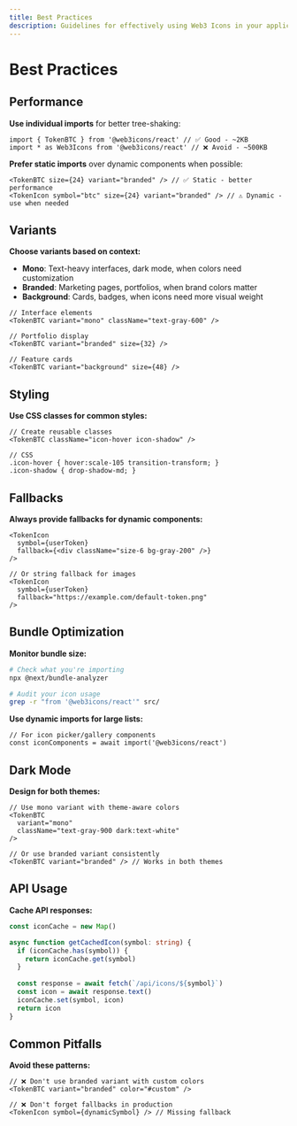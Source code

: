```yaml
---
title: Best Practices
description: Guidelines for effectively using Web3 Icons in your applications
---
```


# Best Practices

## Performance

**Use individual imports** for better tree-shaking:
```tsx
import { TokenBTC } from '@web3icons/react' // ✅ Good - ~2KB
import * as Web3Icons from '@web3icons/react' // ❌ Avoid - ~500KB
```

**Prefer static imports** over dynamic components when possible:
```tsx
<TokenBTC size={24} variant="branded" /> // ✅ Static - better performance
<TokenIcon symbol="btc" size={24} variant="branded" /> // ⚠️ Dynamic - use when needed
```

## Variants

**Choose variants based on context:**

- **Mono**: Text-heavy interfaces, dark mode, when colors need customization
- **Branded**: Marketing pages, portfolios, when brand colors matter  
- **Background**: Cards, badges, when icons need more visual weight

```tsx
// Interface elements
<TokenBTC variant="mono" className="text-gray-600" />

// Portfolio display  
<TokenBTC variant="branded" size={32} />

// Feature cards
<TokenBTC variant="background" size={48} />
```

## Styling

**Use CSS classes for common styles:**
```tsx
// Create reusable classes
<TokenBTC className="icon-hover icon-shadow" />

// CSS
.icon-hover { hover:scale-105 transition-transform; }
.icon-shadow { drop-shadow-md; }
```

## Fallbacks

**Always provide fallbacks for dynamic components:**
```tsx
<TokenIcon 
  symbol={userToken} 
  fallback={<div className="size-6 bg-gray-200" />}
/>

// Or string fallback for images
<TokenIcon 
  symbol={userToken} 
  fallback="https://example.com/default-token.png"
/>
```

## Bundle Optimization

**Monitor bundle size:**
```bash
# Check what you're importing
npx @next/bundle-analyzer

# Audit your icon usage
grep -r "from '@web3icons/react'" src/
```

**Use dynamic imports for large lists:**
```tsx
// For icon picker/gallery components
const iconComponents = await import('@web3icons/react')
```

## Dark Mode

**Design for both themes:**
```tsx
// Use mono variant with theme-aware colors
<TokenBTC 
  variant="mono" 
  className="text-gray-900 dark:text-white"
/>

// Or use branded variant consistently
<TokenBTC variant="branded" /> // Works in both themes
```

## API Usage

**Cache API responses:**
```typescript
const iconCache = new Map()

async function getCachedIcon(symbol: string) {
  if (iconCache.has(symbol)) {
    return iconCache.get(symbol)
  }
  
  const response = await fetch(`/api/icons/${symbol}`)
  const icon = await response.text()
  iconCache.set(symbol, icon)
  return icon
}
```

## Common Pitfalls

**Avoid these patterns:**

```tsx
// ❌ Don't use branded variant with custom colors
<TokenBTC variant="branded" color="#custom" />

// ❌ Don't forget fallbacks in production
<TokenIcon symbol={dynamicSymbol} /> // Missing fallback
```